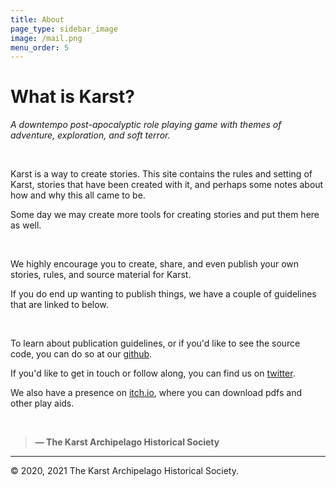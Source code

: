 ```yaml
---
title: About
page_type: sidebar_image
image: /mail.png
menu_order: 5
---
```


# What is Karst?

_A downtempo post-apocalyptic role playing game with themes of adventure, exploration, and soft terror._

<br />

Karst is a way to create stories. This site contains the rules and setting of Karst, stories that have been created with it, and perhaps some notes about how and why this all came to be.

Some day we may create more tools for creating stories and put them here as well.

<br />

We highly encourage you to create, share, and even publish your own stories, rules, and source material for Karst.

If you do end up wanting to publish things, we have a couple of guidelines that are linked to below.

<br />

To learn about publication guidelines, or if you'd like to see the source code, you can do so at our [github](https://github.com/karst-club/karst).

If you'd like to get in touch or follow along, you can find us on [twitter](https://twitter.com/KarstClub).

We also have a presence on [itch.io](https://karstclub.itch.io), where you can download pdfs and other play aids.

<br />

> **— The Karst Archipelago Historical Society**

---

© 2020, 2021 The Karst Archipelago Historical Society.
